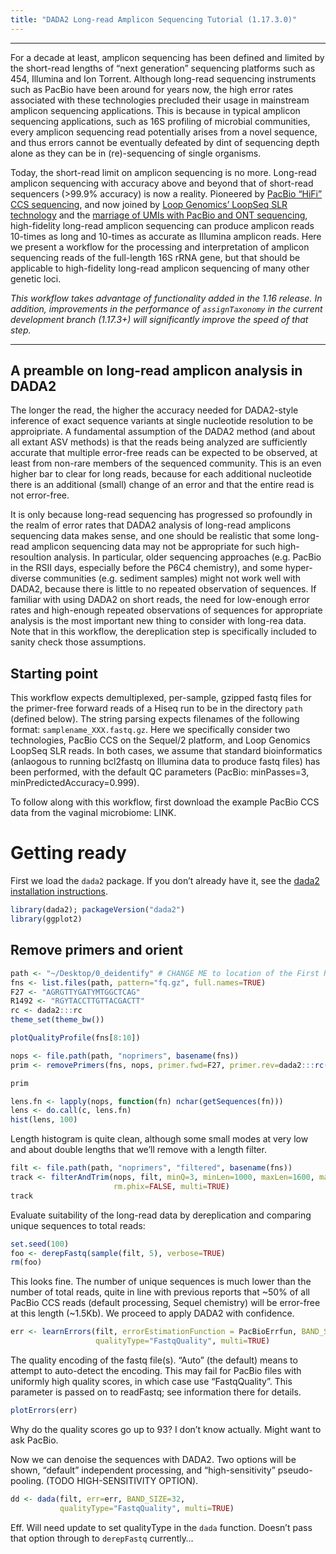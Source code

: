 ```yaml
---
title: "DADA2 Long-read Amplicon Sequencing Tutorial (1.17.3.0)"
---
```


--------------------------

For a decade at least, amplicon sequencing has been defined and limited by the short-read lengths of "next generation" sequencing platforms such as 454, Illumina and Ion Torrent. Although long-read sequencing instruments such as PacBio have been around for years now, the high error rates associated with these technologies precluded their usage in mainstream amplicon sequencing applications. This is because in typical amplicon sequencing applications, such as 16S profiling of microbial communities, every amplicon sequencing read potentially arises from a novel sequence, and thus errors cannot be eventually defeated by dint of sequencing depth alone as they can be in (re)-sequencing of single organisms.

Today, the short-read limit on amplicon sequencing is no more. Long-read amplicon sequencing with accuracy above and beyond that of short-read sequencers (>99.9% accuracy) is now a reality. Pioneered by [PacBio "HiFi" CCS sequencing](https://doi.org/10.1093/nar/gkz569), and now joined by [Loop Genomics' LoopSeq SLR technology](https://doi.org/10.1101/2020.07.07.192286) and the [marriage of UMIs with PacBio and ONT sequencing](), high-fidelity long-read amplicon sequencing can produce amplicon reads 10-times as long and 10-times as accurate as Illumina amplicon reads. Here we present a workflow for the processing and interpretation of amplicon sequencing reads of the full-length 16S rRNA gene, but that should be applicable to high-fidelity long-read amplicon sequencing of many other genetic loci.

*This workflow takes advantage of functionality added in the 1.16 release. In addition, improvements in the performance of `assignTaxonomy` in the current development branch (1.17.3+) will significantly improve the speed of that step.*

--------------------------

## A preamble on long-read amplicon analysis in DADA2

The longer the read, the higher the accuracy needed for DADA2-style inference of exact sequence variants at single nucleotide resolution to be approipriate. A fundamental assumption of the DADA2 method (and about all extant ASV methods) is that the reads being analyzed are sufficiently accurate that multiple error-free reads can be expected to be observed, at least from non-rare members of the sequenced community. This is an even higher bar to clear for long reads, because for each additional nucleotide there is an additional (small) change of an error and that the entire read is not error-free.

It is only because long-read sequencing has progressed so profoundly in the realm of error rates that DADA2 analysis of long-read amplicons sequencing data makes sense, and one should be realistic that some long-read amplicon sequencing data may not be appropriate for such high-resoultion analysis. In particular, older sequencing approaches (e.g. PacBio in the RSII days, especially before the P6C4 chemistry), and some hyper-diverse communities (e.g. sediment samples) might not work well with DADA2, because there is little to no repeated observation of sequences. If familiar with using DADA2 on short reads, the need for low-enough error rates and high-enough repeated observations of sequences for appropriate analysis is the most important new thing to consider with long-rea data. Note that in this workflow, the dereplication step is specifically included to sanity check those assumptions.

## Starting point

This workflow expects demultiplexed, per-sample, gzipped fastq files for the primer-free forward reads of a Hiseq run to be in the directory `path` (defined below). The string parsing expects filenames of the following format: `samplename_XXX.fastq.gz`. Here we specifically consider two technologies, PacBio CCS on the Sequel/2 platform, and Loop Genomics LoopSeq SLR reads. In both cases, we assume that standard bioinformatics (anlaogous to running bcl2fastq on Illumina data to produce fastq files) has been performed, with the default QC parameters (PacBio: minPasses=3, minPredictedAccuracy=0.999).

To follow along with this workflow, first download the example PacBio CCS data from the vaginal microbiome: LINK.

# Getting ready

First we load the `dada2` package. If you don't already have it, see the [dada2 installation instructions](dada-installation.html).
```r
library(dada2); packageVersion("dada2")
library(ggplot2)
```

## Remove primers and orient

```r
path <- "~/Desktop/0_deidentify" # CHANGE ME to location of the First Replicate fastq files
fns <- list.files(path, pattern="fq.gz", full.names=TRUE)
F27 <- "AGRGTTYGATYMTGGCTCAG"
R1492 <- "RGYTACCTTGTTACGACTT"
rc <- dada2:::rc
theme_set(theme_bw())
```

```r
plotQualityProfile(fns[8:10])
```

```r
nops <- file.path(path, "noprimers", basename(fns))
prim <- removePrimers(fns, nops, primer.fwd=F27, primer.rev=dada2:::rc(R1492), orient=TRUE, verbose=TRUE)
```

```r
prim
```

```r
lens.fn <- lapply(nops, function(fn) nchar(getSequences(fn)))
lens <- do.call(c, lens.fn)
hist(lens, 100)
```

Length histogram is quite clean, although some small modes at very low and about double lengths that we'll remove with a length filter.

```r
filt <- file.path(path, "noprimers", "filtered", basename(fns))
track <- filterAndTrim(nops, filt, minQ=3, minLen=1000, maxLen=1600, maxN=0, maxEE=2,
                       rm.phix=FALSE, multi=TRUE)
track
```

Evaluate suitability of the long-read data by dereplication and comparing unique sequences to total reads:
```r
set.seed(100)
foo <- derepFastq(sample(filt, 5), verbose=TRUE)
rm(foo)
```

This looks fine. The number of unique sequences is much lower than the number of total reads, quite in line with previous reports that ~50% of all PacBio CCS reads (default processing, Sequel chemistry) will be error-free at this length (~1.5Kb). We proceed to apply DADA2 with confidence.

```r
err <- learnErrors(filt, errorEstimationFunction = PacBioErrfun, BAND_SIZE=32, 
                   qualityType="FastqQuality", multi=TRUE)
```

The quality encoding of the fastq file(s). "Auto" (the default) means to attempt to auto-detect the encoding. This may fail for PacBio files with uniformly high quality scores, in which case use "FastqQuality". This parameter is passed on to readFastq; see information there for details.

```r
plotErrors(err)
```

Why do the quality scores go up to 93? I don't know actually. Might want to ask PacBio.

Now we can denoise the sequences with DADA2. Two options will be shown, "default" independent processing, and "high-sensitivity" pseudo-pooling. (TODO HIGH-SENSITIVITY OPTION).

```r
dd <- dada(filt, err=err, BAND_SIZE=32, 
           qualityType="FastqQuality", multi=TRUE)
```

Eff. Will need update to set qualityType in the `dada` function. Doesn't pass that option through to `derepFastq` currently...















